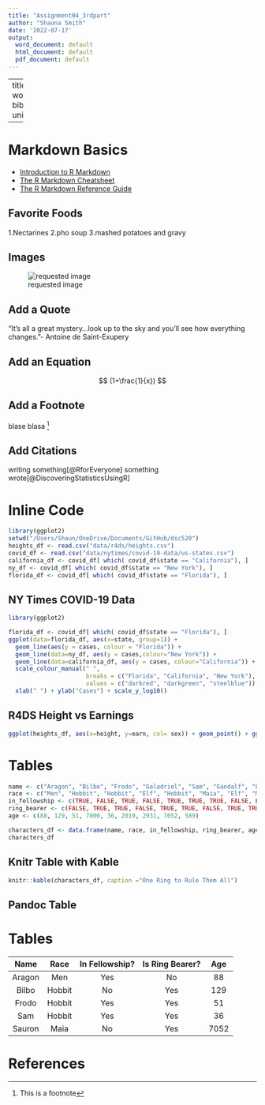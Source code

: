 ---
title: "Assignment04_3rdpart"
author: "Shauna Smith"
date: '2022-07-17'
output:
  word_document: default
  html_document: default
  pdf_document: default
---
---
title: "ASSIGNMENT 4"
author: "Shauna Smith"
date: '2022-07-16'
output:
  word_document: default
  html_document: default
  pdf_document: default
  bibliography: https://github.com/bellevue-university/dsc520/blob/master/assignments/assignment04/bibliography.bib
  
---

# Markdown Basics
* [Introduction to R Markdown](https://rmarkdown.rstudio.com/lesson-1.html)
* [The R Markdown Cheatsheet](https://www.rstudio.com/wp-content/uploads/2016/03/rmarkdown-cheatsheet-2.0.pdf)
* [The R Markdown Reference Guide](https://www.rstudio.com/wp-content/uploads/2015/03/rmarkdown-reference.pdf)

## Favorite Foods
1.Nectarines
2.pho soup
3.mashed potatoes and gravy

## Images
![requested image](https://raw.githubusercontent.com/shauna2021/dsc520/86f7aa53c7d94f656e5afa13de25a287aeb2ea3f/completed/assignment04/plots/10-all-cases-log.png)

## Add a Quote
"It's all a great mystery...look up to the sky and you'll see how everything changes."- Antoine de Saint-Exupery

## Add an Equation
$$ (1+\frac{1}{x}) $$

## Add a Footnote

[^1]: This is a footnote

blase blasa [^1]

## Add Citations

writing something[@RforEveryone]
something wrote[@DiscoveringStatisticsUsingR]

# Inline Code
```{r include = FALSE}
library(ggplot2)
setwd("/Users/Shaun/OneDrive/Documents/GitHub/dsc520")
heights_df <- read.csv("data/r4ds/heights.csv")
covid_df <- read.csv("data/nytimes/covid-19-data/us-states.csv")
california_df <- covid_df[ which( covid_df$state == "California"), ]
ny_df <- covid_df[ which( covid_df$state == "New York"), ]
florida_df <- covid_df[ which( covid_df$state == "Florida"), ]
```

## NY Times COVID-19 Data
```{r echo=FALSE}
library(ggplot2)

florida_df <- covid_df[ which( covid_df$state == "Florida"), ]
ggplot(data=florida_df, aes(x=state, group=1)) +
  geom_line(aes(y = cases, colour = "Florida")) +
  geom_line(data=ny_df, aes(y = cases,colour="New York")) +
  geom_line(data=california_df, aes(y = cases, colour="California")) +
  scale_colour_manual(" ",
                      breaks = c("Florida", "California", "New York"),
                      values = c("darkred", "darkgreen", "steelblue")) +
  xlab(" ") + ylab("Cases") + scale_y_log10()
```

## R4DS Height vs Earnings
```{r echo=FALSE}
ggplot(heights_df, aes(x=height, y=earn, col= sex)) + geom_point() + ggtitle("Height vs. Earnings") + xlab("Height (Inches)") + ylab("Earnings (Dollars)")
```

# Tables
```{r table, echo=FALSE}
name <- c("Aragon", "Bilbo", "Frodo", "Galadriel", "Sam", "Gandalf", "Legolas", "Sauron", "Gollum")
race <- c("Men", "Hobbit", "Hobbit", "Elf", "Hobbit", "Maia", "Elf", "Maia", "Hobbit")
in_fellowship <- c(TRUE, FALSE, TRUE, FALSE, TRUE, TRUE, TRUE, FALSE, FALSE)
ring_bearer <- c(FALSE, TRUE, TRUE, FALSE, TRUE, TRUE, FALSE, TRUE, TRUE)
age <- c(88, 129, 51, 7000, 36, 2019, 2931, 7052, 589)

characters_df <- data.frame(name, race, in_fellowship, ring_bearer, age)
characters_df
```
## Knitr Table with Kable
```{r results='asis'}

knitr::kable(characters_df, caption ="One Ring to Rule Them All")
```

## Pandoc Table
# Tables
| Name | Race | In Fellowship? | Is Ring Bearer? | Age |
| :---: | :---: | :---: | :---: | :---: |
| Aragon | Men | Yes | No | 88 |
| Bilbo | Hobbit | No | Yes | 129 |
| Frodo | Hobbit | Yes | Yes | 51 |
| Sam | Hobbit | Yes | Yes | 36 |
| Sauron | Maia | No | Yes | 7052 |


# References


